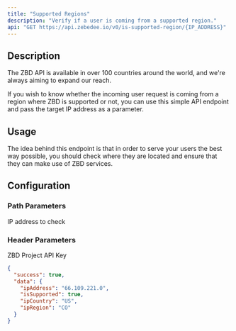 ```yaml
---
title: "Supported Regions"
description: "Verify if a user is coming from a supported region."
api: "GET https://api.zebedee.io/v0/is-supported-region/{IP_ADDRESS}"
---
```


## Description

The ZBD API is available in over 100 countries around the world, and we're always aiming to expand our reach.

If you wish to know whether the incoming user request is coming from a region where ZBD is supported or not, you can use this simple API endpoint and pass the target IP address as a parameter.

## Usage

The idea behind this endpoint is that in order to serve your users the best way possible, you should check where they are located and ensure that they can make use of ZBD services.

## Configuration

### Path Parameters

<ParamField required path="IP_ADDRESS" type="string">
  IP address to check
</ParamField>

### Header Parameters

<ParamField required header="apikey" type="string">
  ZBD Project API Key
</ParamField>

<CodeGroup />

<ResponseExample>

```json Response
{
  "success": true,
  "data": {
    "ipAddress": "66.109.221.0",
    "isSupported": true,
    "ipCountry": "US",
    "ipRegion": "CO"
  }
}
```

</ResponseExample>
